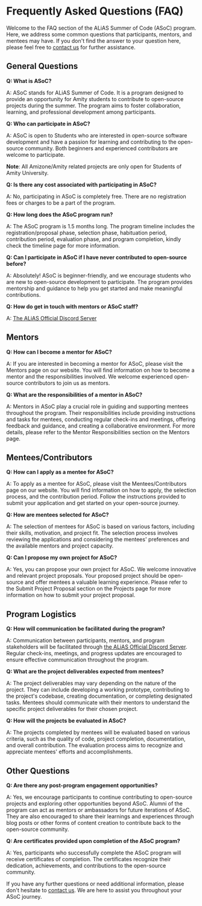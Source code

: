 # Frequently Asked Questions (FAQ)

Welcome to the FAQ section of the ALiAS Summer of Code (ASoC) program. Here, we address some common questions that participants, mentors, and mentees may have. If you don't find the answer to your question here, please feel free to [contact us](/contact-us) for further assistance.

## General Questions

**Q: What is ASoC?**

A: ASoC stands for ALiAS Summer of Code. It is a program designed to provide an opportunity for Amity students to contribute to open-source projects during the summer. The program aims to foster collaboration, learning, and professional development among participants.

**Q: Who can participate in ASoC?**

A: ASoC is open to Students who are interested in open-source software development and have a passion for learning and contributing to the open-source community. Both beginners and experienced contributors are welcome to participate.

**Note**: All Amizone/Amity related projects are only open for Students of Amity University.


**Q: Is there any cost associated with participating in ASoC?**

A: No, participating in ASoC is completely free. There are no registration fees or charges to be a part of the program.

**Q: How long does the ASoC program run?**

A: The ASoC program is 1.5 months long. The program timeline includes the registration/proposal phase, selection phase, habituation period, contribution period, evaluation phase, and program completion, kindly check the timeline page for more information.

**Q: Can I participate in ASoC if I have never contributed to open-source before?**

A: Absolutely! ASoC is beginner-friendly, and we encourage students who are new to open-source development to participate. The program provides mentorship and guidance to help you get started and make meaningful contributions.

**Q: How do get in touch with mentors or ASoC staff?**

A: [The ALiAS Official Discord Server](https://discord.gg/KEXGnysX)


## Mentors

**Q: How can I become a mentor for ASoC?**

A: If you are interested in becoming a mentor for ASoC, please visit the Mentors page on our website. You will find information on how to become a mentor and the responsibilities involved. We welcome experienced open-source contributors to join us as mentors.

**Q: What are the responsibilities of a mentor in ASoC?**

A: Mentors in ASoC play a crucial role in guiding and supporting mentees throughout the program. Their responsibilities include providing instructions and tasks for mentees, conducting regular check-ins and meetings, offering feedback and guidance, and creating a collaborative environment. For more details, please refer to the Mentor Responsibilities section on the Mentors page.

## Mentees/Contributors

**Q: How can I apply as a mentee for ASoC?**

A: To apply as a mentee for ASoC, please visit the Mentees/Contributors page on our website. You will find information on how to apply, the selection process, and the contribution period. Follow the instructions provided to submit your application and get started on your open-source journey.

**Q: How are mentees selected for ASoC?**

A: The selection of mentees for ASoC is based on various factors, including their skills, motivation, and project fit. The selection process involves reviewing the applications and considering the mentees' preferences and the available mentors and project capacity.

**Q: Can I propose my own project for ASoC?**

A: Yes, you can propose your own project for ASoC. We welcome innovative and relevant project proposals. Your proposed project should be open-source and offer mentees a valuable learning experience. Please refer to the Submit Project Proposal section on the Projects page for more information on how to submit your project proposal.

## Program Logistics

**Q: How will communication be facilitated during the program?**

A: Communication between participants, mentors, and program stakeholders will be facilitated through [the ALiAS Official Discord Server](https://discord.gg/KEXGnysX). Regular check-ins, meetings, and progress updates are encouraged to ensure effective communication throughout the program.

**Q: What are the project deliverables expected from mentees?**

A: The project deliverables may vary depending on the nature of the project. They can include developing a working prototype, contributing to the project's codebase, creating documentation, or completing designated tasks. Mentees should communicate with their mentors to understand the specific project deliverables for their chosen project.

**Q: How will the projects be evaluated in ASoC?**

A: The projects completed by mentees will be evaluated based on various criteria, such as the quality of code, project completion, documentation, and overall contribution. The evaluation process aims to recognize and appreciate mentees' efforts and accomplishments.

## Other Questions

**Q: Are there any post-program engagement opportunities?**

A: Yes, we encourage participants to continue contributing to open-source projects and exploring other opportunities beyond ASoC. Alumni of the program can act as mentors or ambassadors for future iterations of ASoC. They are also encouraged to share their learnings and experiences through blog posts or other forms of content creation to contribute back to the open-source community.

**Q: Are certificates provided upon completion of the ASoC program?**

A: Yes, participants who successfully complete the ASoC program will receive certificates of completion. The certificates recognize their dedication, achievements, and contributions to the open-source community.

If you have any further questions or need additional information, please don't hesitate to [contact us](/contact-us). We are here to assist you throughout your ASoC journey.
